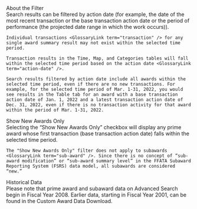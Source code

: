 
<div className="collapsible-sidebar--dsm-wrapper--text-header">About the Filter </div>
<div className="collapsible-sidebar--dsm-wrapper--text-section"> 
    Search results can be filtered by action date <GlossaryLink term="action-date"/> (for example, the date of the most recent transaction or the base transaction action date <GlossaryLink term="base-transaction-action-date"/> or the period of performance (the projected date range in which the work occurs)).  

    Individual transactions <GlossaryLink term="transaction" /> for any single award summary result may not exist within the selected time period. 

    Transaction results in the Time, Map, and Categories tables will fall within the selected time period based on the action date <GlossaryLink term="action-date" />. 

    Search results filtered by action date include all awards within the selected time period, even if there are no new transactions. For example, for the selected time period of Mar. 1-31, 2022, you would see results in the Table tab for an award with a base transaction action date of Jan. 1, 2022 and a latest transaction action date of Dec. 31, 2022, even if there is no transaction activity for that award within the period of Mar. 1-31, 2022.
</div>

<div className="collapsible-sidebar--dsm-wrapper--text-header">Show New Awards Only </div>
<div className="collapsible-sidebar--dsm-wrapper--text-section"> 
    Selecting the “Show New Awards Only” checkbox will display any prime award <GlossaryLink term="prime-award"/> whose first transaction (base transaction action date) falls within the selected time period. 

    The "Show New Awards Only" filter does not apply to subawards <GlossaryLink term="sub-award" />. Since there is no concept of “sub-award modification” or “sub-award summary level” in the FFATA Subaward Reporting System (FSRS) data model, all subawards are considered “new.” 
</div>

<div className="collapsible-sidebar--dsm-wrapper--text-header">Historical Data </div>
<div className="collapsible-sidebar--dsm-wrapper--text-section"> 
    Please note that prime award and subaward data on Advanced Search begin in Fiscal Year 2008. Earlier data, starting in Fiscal Year 2001, can be found in the Custom Award Data Download.
</div>